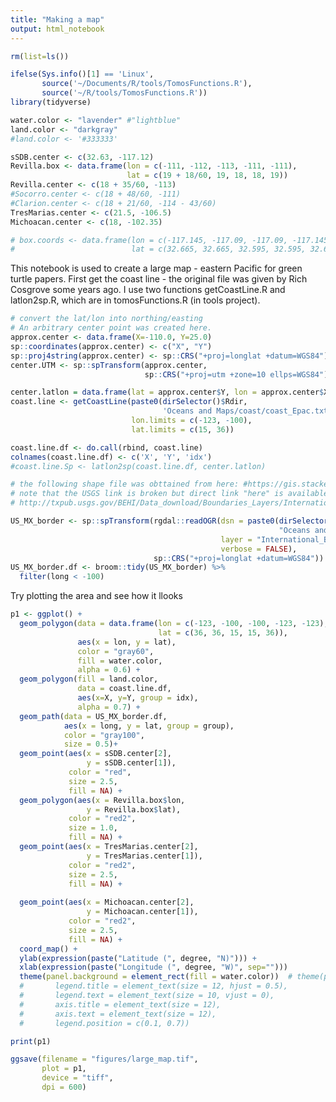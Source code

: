 ```yaml
---
title: "Making a map"
output: html_notebook
---
```


```r
rm(list=ls())

ifelse(Sys.info()[1] == 'Linux',
       source('~/Documents/R/tools/TomosFunctions.R'),
       source('~/R/tools/TomosFunctions.R'))
library(tidyverse)

water.color <- "lavender" #"lightblue"
land.color <- "darkgray"
#land.color <- '#333333'

sSDB.center <- c(32.63, -117.12)
Revilla.box <- data.frame(lon = c(-111, -112, -113, -111, -111),
                          lat = c(19 + 18/60, 19, 18, 18, 19))
Revilla.center <- c(18 + 35/60, -113)
#Socorro.center <- c(18 + 48/60, -111)
#Clarion.center <- c(18 + 21/60, -114 - 43/60)
TresMarias.center <- c(21.5, -106.5)
Michoacan.center <- c(18, -102.35)

# box.coords <- data.frame(lon = c(-117.145, -117.09, -117.09, -117.145, -117.145),
#                          lat = c(32.665, 32.665, 32.595, 32.595, 32.665))

```

This notebook is used to create a large map - eastern Pacific for green turtle papers. First get the coast line - the original file was given by Rich Cosgrove some years ago. I use two functions getCoastLine.R and latlon2sp.R, which are in tomosFunctions.R (in tools project). 


```r
# convert the lat/lon into northing/easting
# An arbitrary center point was created here.
approx.center <- data.frame(X=-110.0, Y=25.0)
sp::coordinates(approx.center) <- c("X", "Y")
sp::proj4string(approx.center) <- sp::CRS("+proj=longlat +datum=WGS84")
center.UTM <- sp::spTransform(approx.center,
                              sp::CRS("+proj=utm +zone=10 ellps=WGS84"))

center.latlon = data.frame(lat = approx.center$Y, lon = approx.center$X)
coast.line <- getCoastLine(paste0(dirSelector()$Rdir,
                                  'Oceans and Maps/coast/coast_Epac.txt'),
                           lon.limits = c(-123, -100),
                           lat.limits = c(15, 36))

coast.line.df <- do.call(rbind, coast.line)
colnames(coast.line.df) <- c('X', 'Y', 'idx')
#coast.line.Sp <- latlon2sp(coast.line.df, center.latlon)

# the following shape file was obttained from here: #https://gis.stackexchange.com/questions/153514/us-mexican-border-data
# note that the USGS link is broken but direct link "here" is available. 
# http://txpub.usgs.gov/BEHI/Data_download/Boundaries_Layers/International_Boundary_shp.zip

US_MX_border <- sp::spTransform(rgdal::readOGR(dsn = paste0(dirSelector()$Rdir,
                                                            "Oceans and Maps/International_Boundary/shp"),
                                               layer = "International_Boundary_Final",
                                               verbose = FALSE),
                                sp::CRS("+proj=longlat +datum=WGS84"))
US_MX_border.df <- broom::tidy(US_MX_border) %>%
  filter(long < -100)
```

Try plotting the area and see how it llooks

```r
p1 <- ggplot() +  
  geom_polygon(data = data.frame(lon = c(-123, -100, -100, -123, -123),
                                 lat = c(36, 36, 15, 15, 36)),
               aes(x = lon, y = lat),
               color = "gray60",
               fill = water.color,
               alpha = 0.6) + 
  geom_polygon(fill = land.color,
               data = coast.line.df,
               aes(x=X, y=Y, group = idx),
               alpha = 0.7) + 
  geom_path(data = US_MX_border.df,
            aes(x = long, y = lat, group = group),
            color = "gray100",
            size = 0.5)+
  geom_point(aes(x = sSDB.center[2], 
                 y = sSDB.center[1]),
             color = "red",
             size = 2.5,
             fill = NA) + 
  geom_polygon(aes(x = Revilla.box$lon, 
                 y = Revilla.box$lat),
             color = "red2",
             size = 1.0,
             fill = NA) + 
  geom_point(aes(x = TresMarias.center[2], 
                 y = TresMarias.center[1]),
             color = "red2",
             size = 2.5,
             fill = NA) + 
  
  geom_point(aes(x = Michoacan.center[2], 
                 y = Michoacan.center[1]),
             color = "red2",
             size = 2.5,
             fill = NA) + 
  coord_map() +
  ylab(expression(paste("Latitude (", degree, "N)"))) +
  xlab(expression(paste("Longitude (", degree, "W)", sep=""))) 
  theme(panel.background = element_rect(fill = water.color))  # theme(plot.title = element_text(hjust = 0.5),
  #       legend.title = element_text(size = 12, hjust = 0.5),
  #       legend.text = element_text(size = 10, vjust = 0),
  #       axis.title = element_text(size = 12),
  #       axis.text = element_text(size = 12),
  #       legend.position = c(0.1, 0.7))

print(p1)

ggsave(filename = "figures/large_map.tif",
       plot = p1,
       device = "tiff",
       dpi = 600)
```

